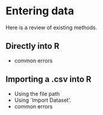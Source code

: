 # Entering data

Here is a review of existing methods.

## Directly into R
- common errors

## Importing a .csv into R
- Using the file path
- Using `Import Dataset'.
- common errors


